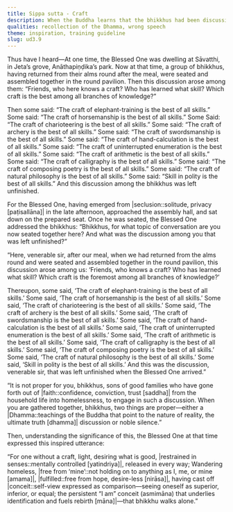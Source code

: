 ```yaml
---
title: Sippa sutta - Craft
description: When the Buddha learns that the bhikkhus had been discussing about various crafts, he reminds them that for those who have gone forth in faith, only two modes of gathering are proper - either engaging in a Dhamma discussion or maintaining noble silence.
qualities: recollection of the Dhamma, wrong speech
theme: inspiration, training guideline
slug: ud3.9
---
```


Thus have I heard—At one time, the Blessed One was dwelling at Sāvatthi, in Jeta’s grove, Anāthapiṇḍika’s park. Now at that time, a group of bhikkhus, having returned from their alms round after the meal, were seated and assembled together in the round pavilion. Then this discussion arose among them: “Friends, who here knows a craft? Who has learned what skill? Which craft is the best among all branches of knowledge?”

Then some said: “The craft of elephant-training is the best of all skills.” Some said: “The craft of horsemanship is the best of all skills.” Some Said: “The craft of charioteering is the best of all skills.” Some said: “The craft of archery is the best of all skills.” Some said: “The craft of swordsmanship is the best of all skills.” Some said: “The craft of hand-calculation is the best of all skills.” Some said: “The craft of uninterrupted enumeration is the best of all skills.” Some said: “The craft of arithmetic is the best of all skills.” Some said: “The craft of calligraphy is the best of all skills.” Some said: “The craft of composing poetry is the best of all skills.” Some said: “The craft of natural philosophy is the best of all skills.” Some said: “Skill in polity is the best of all skills.” And this discussion among the bhikkhus was left unfinished.

For the Blessed One, having emerged from |seclusion::solitude, privacy [paṭisallāna]| in the late afternoon, approached the assembly hall, and sat down on the prepared seat. Once he was seated, the Blessed One addressed the bhikkhus: “Bhikkhus, for what topic of conversation are you now seated together here? And what was the discussion among you that was left unfinished?”

“Here, venerable sir, after our meal, when we had returned from the alms round and were seated and assembled together in the round pavilion, this discussion arose among us: ‘Friends, who knows a craft? Who has learned what skill? Which craft is the foremost among all branches of knowledge?’

Thereupon, some said, ‘The craft of elephant-training is the best of all skills.’ Some said, ‘The craft of horsemanship is the best of all skills.’ Some said, ‘The craft of charioteering is the best of all skills.’ Some said, ‘The craft of archery is the best of all skills.’ Some said, ‘The craft of swordsmanship is the best of all skills.’ Some said, ‘The craft of hand-calculation is the best of all skills.’ Some said, ‘The craft of uninterrupted enumeration is the best of all skills.’ Some said, ‘The craft of arithmetic is the best of all skills.’ Some said, ‘The craft of calligraphy is the best of all skills.’ Some said, ‘The craft of composing poetry is the best of all skills.’ Some said, ‘The craft of natural philosophy is the best of all skills.’ Some said, ‘Skill in polity is the best of all skills.’ And this was the discussion, venerable sir, that was left unfinished when the Blessed One arrived.”

“It is not proper for you, bhikkhus, sons of good families who have gone forth out of |faith::confidence, conviction, trust [saddha]| from the household life into homelessness, to engage in such a discussion. When you are gathered together, bhikkhus, two things are proper—either a |Dhamma::teachings of the Buddha that point to the nature of reality, the ultimate truth [dhamma]| discussion or noble silence.”

Then, understanding the significance of this, the Blessed One at that time expressed this inspired utterance:

“For one without a craft, light, desiring what is good,
|restrained in senses::mentally controlled [yatindriya]|, released in every way;
Wandering homeless, |free from ‘mine’::not holding on to anything as I, me, or mine [amama]|, |fulfilled::free from hope, desire-less [nirāsa]|,
having cast off |conceit::self-view expressed as comparison—seeing oneself as superior, inferior, or equal; the persistent “I am” conceit (asmimāna) that underlies identification and fuels rebirth [māna]|—that bhikkhu walks alone.”